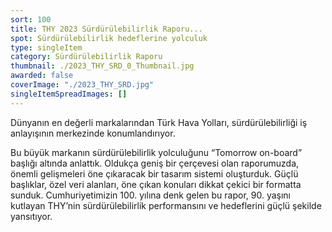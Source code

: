 ```yaml
---
sort: 100
title: THY 2023 Sürdürülebilirlik Raporu...
spot: Sürdürülebilirlik hedeflerine yolculuk
type: singleItem
category: Sürdürülebilirlik Raporu
thumbnail: ./2023_THY_SRD_0_Thumbnail.jpg
awarded: false
coverImage: "./2023_THY_SRD.jpg"
singleItemSpreadImages: []
---
```


Dünyanın en değerli markalarından Türk Hava Yolları, sürdürülebilirliği iş anlayışının merkezinde konumlandırıyor.

Bu büyük markanın sürdürülebilirlik yolculuğunu “Tomorrow on-board” başlığı altında anlattık. Oldukça geniş bir çerçevesi olan raporumuzda, önemli gelişmeleri öne çıkaracak bir tasarım sistemi oluşturduk. Güçlü başlıklar, özel veri alanları, öne çıkan konuları dikkat çekici bir formatta sunduk. Cumhuriyetimizin 100. yılına denk gelen bu rapor, 90. yaşını kutlayan THY’nin sürdürülebilirlik performansını ve hedeflerini güçlü şekilde yansıtıyor.
